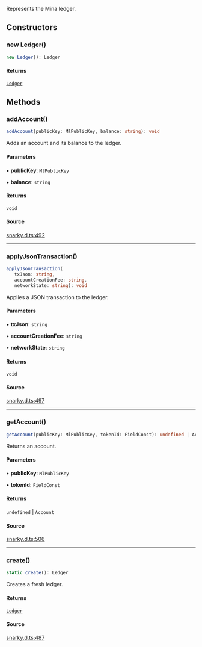 Represents the Mina ledger.

## Constructors

### new Ledger()

```ts
new Ledger(): Ledger
```

#### Returns

[`Ledger`](Ledger.mdx)

## Methods

### addAccount()

```ts
addAccount(publicKey: MlPublicKey, balance: string): void
```

Adds an account and its balance to the ledger.

#### Parameters

• **publicKey**: `MlPublicKey`

• **balance**: `string`

#### Returns

`void`

#### Source

[snarky.d.ts:492](https://github.com/o1-labs/o1js/blob/main/src/snarky.d.ts#L492)

***

### applyJsonTransaction()

```ts
applyJsonTransaction(
   txJson: string, 
   accountCreationFee: string, 
   networkState: string): void
```

Applies a JSON transaction to the ledger.

#### Parameters

• **txJson**: `string`

• **accountCreationFee**: `string`

• **networkState**: `string`

#### Returns

`void`

#### Source

[snarky.d.ts:497](https://github.com/o1-labs/o1js/blob/main/src/snarky.d.ts#L497)

***

### getAccount()

```ts
getAccount(publicKey: MlPublicKey, tokenId: FieldConst): undefined | Account
```

Returns an account.

#### Parameters

• **publicKey**: `MlPublicKey`

• **tokenId**: `FieldConst`

#### Returns

`undefined` \| `Account`

#### Source

[snarky.d.ts:506](https://github.com/o1-labs/o1js/blob/main/src/snarky.d.ts#L506)

***

### create()

```ts
static create(): Ledger
```

Creates a fresh ledger.

#### Returns

[`Ledger`](Ledger.mdx)

#### Source

[snarky.d.ts:487](https://github.com/o1-labs/o1js/blob/main/src/snarky.d.ts#L487)

